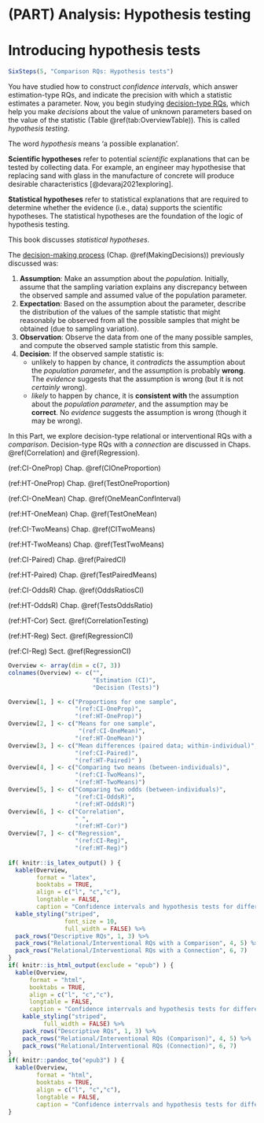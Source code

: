 # (PART) Analysis: Hypothesis testing {-}


# Introducing hypothesis tests {#HTIntro}


```r
SixSteps(5, "Comparison RQs: Hypothesis tests")
```

You have studied how to construct *confidence intervals*, which answer estimation-type RQs, and indicate the precision with which a statistic estimates a parameter.
Now, you begin studying [decision-type RQs](#TwoApproachesHT), which help you make *decisions* about the value of unknown parameters based on the value of the statistic (Table \@ref(tab:OverviewTable)).
This is called *hypothesis testing*.


::: {.tipBox .tip data-latex="{iconmonstr-info-6-240.png}"}
The word *hypothesis* means 'a possible explanation'.\smallskip

**Scientific hypotheses** refer to potential *scientific* explanations that can be tested by collecting data.
For example, an engineer may hypothesise that replacing sand with glass in the manufacture of concrete will produce desirable characteristics [@devaraj2021exploring].\smallskip

**Statistical hypotheses** refer to statistical explanations that are required to determine whether the evidence (i.e., data) supports the scientific hypotheses.
The statistical hypotheses are the foundation of the logic of hypothesis testing.\smallskip

This book discusses *statistical hypotheses*.
:::


The [decision-making process](#DecisionMaking) (Chap. \@ref(MakingDecisions)) previously discussed was:

1. **Assumption**: 
   Make an assumption about the *population*.
   Initially, assume that the sampling variation explains any discrepancy between the observed sample and assumed value of the population parameter.
2. **Expectation**: 
   Based on the assumption about the parameter, describe the distribution of the values of the sample statistic that might reasonably be observed from all the possible samples that might be obtained (due to sampling variation).
3. **Observation**:
   Observe the data from one of the many possible samples, and compute the
observed sample statistic from this sample.
4. **Decision**: If the observed sample statistic is:
    - unlikely to happen by chance, it *contradicts* the assumption about the *population parameter*, and the assumption is probably **wrong**.
			The *evidence* suggests that the assumption is wrong (but it is not *certainly* wrong).
    - *likely* to happen by chance, it is **consistent with** the assumption about the *population parameter*, and the assumption may be **correct**.
			No *evidence* suggests the assumption is wrong (though it may be wrong).


In this Part, we explore decision-type relational or interventional RQs with a *comparison*.
Decision-type RQs with a *connection* are discussed in Chaps. \@ref(Correlation) and \@ref(Regression).


(ref:CI-OneProp) Chap. \@ref(CIOneProportion)

(ref:HT-OneProp) Chap. \@ref(TestOneProportion)

(ref:CI-OneMean) Chap. \@ref(OneMeanConfInterval)

(ref:HT-OneMean) Chap. \@ref(TestOneMean)

(ref:CI-TwoMeans) Chap. \@ref(CITwoMeans)

(ref:HT-TwoMeans) Chap. \@ref(TestTwoMeans)

(ref:CI-Paired) Chap. \@ref(PairedCI)

(ref:HT-Paired) Chap. \@ref(TestPairedMeans)

(ref:CI-OddsR) Chap. \@ref(OddsRatiosCI)

(ref:HT-OddsR) Chap. \@ref(TestsOddsRatio)


(ref:HT-Cor) Sect. \@ref(CorrelationTesting)

(ref:HT-Reg) Sect. \@ref(RegressionCI)

(ref:CI-Reg) Sect. \@ref(RegressionCI)

```r
Overview <- array(dim = c(7, 3))
colnames(Overview) <- c("",
                        "Estimation (CI)",
                        "Decision (Tests)")

Overview[1, ] <- c("Proportions for one sample",
                   "(ref:CI-OneProp)",
                   "(ref:HT-OneProp)")
Overview[2, ] <- c("Means for one sample",
                    "(ref:CI-OneMean)",
                   "(ref:HT-OneMean)")
Overview[3, ] <- c("Mean differences (paired data; within-individual)",
                   "(ref:CI-Paired)",
                   "(ref:HT-Paired)" )
Overview[4, ] <- c("Comparing two means (between-individuals)",
                   "(ref:CI-TwoMeans)",
                   "(ref:HT-TwoMeans)")
Overview[5, ] <- c("Comparing two odds (between-individuals)", 
                   "(ref:CI-OddsR)",
                   "(ref:HT-OddsR)")
Overview[6, ] <- c("Correlation", 
                   " ",
                   "(ref:HT-Cor)")
Overview[7, ] <- c("Regression", 
                   "(ref:CI-Reg)",
                   "(ref:HT-Reg)")
  
if( knitr::is_latex_output() ) {
  kable(Overview,
        format = "latex",
        booktabs = TRUE,
        align = c("l", "c","c"),
        longtable = FALSE,
        caption = "Confidence intervals and hypothesis tests for different situations") %>%
  kable_styling("striped", 
                font_size = 10,
                full_width = FALSE) %>%
  pack_rows("Descriptive RQs", 1, 3) %>%
  pack_rows("Relational/Interventional RQs with a Comparison", 4, 5) %>%
  pack_rows("Relational/Interventional RQs with a Connection", 6, 7)
}
if( knitr::is_html_output(exclude = "epub") ) {
  kable(Overview,
      format = "html",
      booktabs = TRUE,
      align = c("l", "c","c"),
      longtable = FALSE,
      caption = "Confidence interrvals and hypothesis tests for different situations") %>%
    kable_styling("striped", 
		  full_width = FALSE) %>%
    pack_rows("Descriptive RQs", 1, 3) %>%
    pack_rows("Relational/Interventional RQs (Comparison)", 4, 5) %>%
    pack_rows("Relational/Interventional RQs (Connection)", 6, 7)
}
if( knitr::pandoc_to("epub3") ) {
  kable(Overview,
        format = "html",
        booktabs = TRUE,
        align = c("l", "c","c"),
        longtable = FALSE,
        caption = "Confidence interrvals and hypothesis tests for different situations") 
}

```



